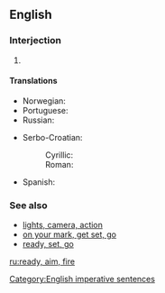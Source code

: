 ==English==

===Interjection===
{{en-interj|head=[[ready]], [[aim]], [[fire]][[!]]}}

# {{non-gloss definition|A sequence of commands used to order soldiers to carefully fire their weapons}}

====Translations====
{{rftrans}}
{{trans-top|sequence of commands}}
* Norwegian: {{t-|no|klar, sikt, fyr}}
* Portuguese: {{t-|pt|preparar, apontar, fogo}}
* Russian: {{t-|ru|внимание, целься, огонь|alt=внимание, целься, огонь!|tr=vnimánije, cél'sja, ogón'!}}
{{trans-mid}}
* Serbo-Croatian:
*: Cyrillic: {{t-|sh|спреми се, нишани, пали|alt=спреми се, нишани, пали!|sc=Cyrl}}
*: Roman: {{t-|sh|spremi se, nišani, pali|alt=spremi se, nišani, pali!}}
* Spanish: {{t-|es|¡listos, apunten, fuego!}}
{{trans-bottom}}

===See also===
* [[lights, camera, action]]
* [[on your mark, get set, go]]
* [[ready, set, go]]

[[Category:English imperative sentences]]

[[ru:ready, aim, fire]]